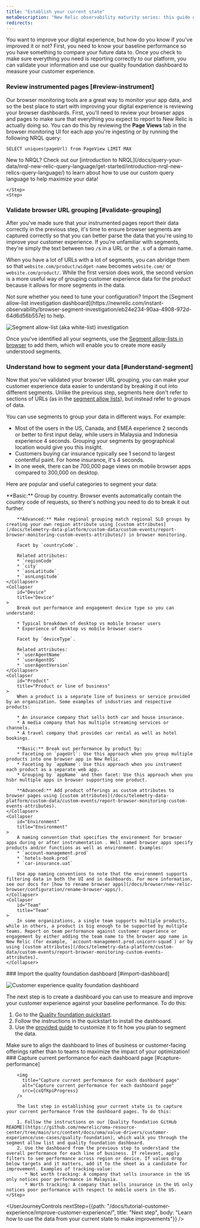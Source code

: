 ```yaml
---
title: "Establish your current state" 
metaDescription: "New Relic observability maturity series: this guide gives you a quality foundation for optimizing your web application's performance to improve your customer experience."
redirects:
---
```





You want to improve your digital experience, but how do you know if you've improved it or not? First, you need to know your baseline performance so you have something to compare your future data to. Once you check to make sure everything you need is reporting correctly to our platform, you can validate your information and use our quality foundation dashboard to measure your customer experience.

<Steps>
    <Step>

### Review instrumented pages [#review-instrument]

Our browser monitoring tools are a great way to monitor your app data, and so the best place to start with improving your digital experience is reviewing your browser dashboards. First, you'll need to review your browser apps and pages to make sure that everything you expect to report to New Relic is actually doing so. You can do this by reviewing the **Page Views** tab in the browser monitoring UI for each app you're ingesting or by running the following NRQL query:

```
SELECT uniques(pageUrl) from PageView LIMIT MAX 
```

<Callout variant="tip">
New to NRQL? Check out our [introduction to NRQL](/docs/query-your-data/nrql-new-relic-query-language/get-started/introduction-nrql-new-relics-query-language/) to learn about how to use our custom query language to help maximize your data!
</Callout>

    </Step>
    <Step>
### Validate browser URL grouping [#validate-grouping]

After you've made sure that your instrumented pages report their data correctly in the previous step, it's time to ensure browser segments are captured correctly so that you can better parse the data that you're using to improve your customer experience. If you're unfamiliar with segments, they're simply the text between two `/`s in a URL or the `.`s of a domain name. 

When you have a lot of URLs with a lot of segments, you can abridge them so that `website.com/product/widget-name` becomes `website.com/` or `website.com/product/`. While the first version does work, the second version is a more useful way of grouping customer experience data for the product because it allows for more segments in the data.

<Callout variant="tip">
Not sure whether you need to tune your configuration? Import the [Segment allow-list investigation dashboard](https://newrelic.com/instant-observability/browser-segment-investigation/eb24e234-90aa-4908-972d-64d6d56b557e) to help.
</Callout>

<img
  title="Segment allow-list (aka white-list) investigation"
  alt="Segment allow-list (aka white-list) investigation"
  src={cxSegmentWhitelistInvestigation}
/>

Once you've identified all your segments, use the [Segment allow-lists in browser](/docs/browser/new-relic-browser/configuration/group-browser-metrics-urls/#adding) to add them, which will enable you to create more easily understood segments.        
    </Step>
    <Step>
### Understand how to segment your data [#understand-segment]

Now that you've validated your browser URL grouping, you can make your customer experience data easier to understand by breaking it out into different segments. Unlike the previous step, segments here don't refer to sections of URLs (as in the [segment allow lists](https://docs.newrelic.com/docs/browser/new-relic-browser/configuration/group-browser-metrics-urls/#adding)), but instead refer to groups of data.

You can use segments to group your data in different ways. For example:
* Most of the users in the US, Canada, and EMEA experience 2 seconds or better to first input delay, while users in Malaysia and Indonesia experience 4 seconds. Grouping your segments by geographical location would give you this insight.
* Customers buying car insurance typically see 1 second to largest contentful paint. For home insurance, it's 4 seconds.
* In one week, there can be 700,000 page views on mobile browser apps compared to 300,000 on desktop.

Here are popular and useful categories to segment your data:

<CollapserGroup>
    <Collapser
        id="Region"
        title="Region and Location"
    >
        **Basic:** Group by country. Browser events automatically contain the country code of requests, so there's nothing you need to do to break it out further.

        **Advanced:** Make regional grouping match regional SLO groups by creating your own region attribute using [custom attributes](/docs/telemetry-data-platform/custom-data/custom-events/report-browser-monitoring-custom-events-attributes/) in browser monitoring.

        Facet by `countryCode`.

        Related attributes:
        * `regionCode`
        * `city`
        * `asnLatitude`
        * `asnLongitude`
    </Collapser>
    <Collapser
        id="Device"
        title="Device"
    >
        Break out performance and engagement device type so you can understand:

        * Typical breakdown of desktop vs mobile browser users
        * Experience of desktop vs mobile browser users

        Facet by `deviceType`.

        Related attributes:
        * `userAgentName`
        * `userAgentOS`
        * `userAgentVersion`
    </Collapser>
    <Collapser
        id="Product"
        title="Product or line of business"
    >
        When a product is a separate line of business or service provided by an organization. Some examples of industries and respective products:

        * An insurance company that sells both car and house insurance.
        * A media company that has multiple streaming services or channels.
        * A travel company that provides car rental as well as hotel bookings.

        **Basic:** Break out performance by product by:
        * Faceting on `pageUrl`: Use this approach when you group multiple products into one browser app in New Relic.
        * Faceting by `appName`: Use this approach when you instrument each product as a separate web app.
        * Grouping by `appName` and then facet: Use this approach when you hsbr multiple apps in browser supporting one product.

        **Advanced:** Add product offerings as custom attributes to browser pages using [custom attributes](/docs/telemetry-data-platform/custom-data/custom-events/report-browser-monitoring-custom-events-attributes).
    </Collapser>
    <Collapser
        id="Environment"
        title="Environment"
    >
        A naming convention that specifies the environment for browser apps during or after instrumentation . Well named browser apps specify products and/or functions as well as environment. Examples:
        * `account-management.prod`
        * `hotels-book.prod`
        * `car-insurance.uat`

        Use app naming conventions to note that the environment supports filtering data in both the UI and in dashboards. For more information, see our docs for [how to rename browser apps](/docs/browser/new-relic-browser/configuration/rename-browser-apps/).
    </Collapser>
    <Collapser
        id="Team"
        title="Team"
    >
        In some organizations, a single team supports multiple products, while in others, a product is big enough to be supported by multiple teams. Report on team performance against customer experience or engagement by either adding the team name to the browser app name in New Relic (for example, `account-management.prod.unicorn-squad`) or by using [custom attributes](/docs/telemetry-data-platform/custom-data/custom-events/report-browser-monitoring-custom-events-attributes).
    </Collapser>
</CollapserGroup>        
    </Step>
    <Step>
### Import the quality foundation dashboard [#import-dashboard]

<img
  title="Customer experience quality foundation dashboard"
  alt="Customer experience quality foundation dashboard"
  src={cxQfDashboard}
/>

The next step is to create a dashboard you can use to measure and improve your customer experience against your baseline performance. To do this:

1. Go to the [Quality foundation quickstart](https://newrelic.com/instant-observability/customer-experience-quality-foundation/7a5739bf-30ee-4be9-9705-14871cafd7f4).
2. Follow the instructions in the quickstart to install the dashboard.
3. Use the [provided guide](https://github.com/newrelic/newrelic-quickstarts/tree/main/quickstarts/oma-qf#readme) to customize it to fit how you plan to segment the data.

<Callout variant="tip">
Make sure to align the dashboard to lines of business or customer-facing offerings rather than to teams to maximize the impact of your optimization!
</Callout>       
    </Step>
    <Step>
        ### Capture current performance for each dashboard page [#capture-performance]

        <img
          title="Capture current performance for each dashboard page"
          alt="Capture current performance for each dashboard page"
          src={cxQfKpiProgress}
        />

        The last step in establishing your current state is to capture your current performance from the dashboard pages. To do this:

        1. Follow the instructions on our [Quality foundation GitHub README](https://github.com/newrelic/oma-resource-center/tree/main/src/content/docs/oma/value-drivers/customer-experience/use-cases/quality-foundation), which walk you through the segment allow list and quality foundation dashboard.
        2. Use the dashboard from the previous step to understand the overall performance for each line of business. If relevant, apply filters to see performance across region or device. If values drop below targets and it matters, add it to the sheet as a candidate for improvement. Examples of tracking-value: 
           * Not worth tracking: A company that sells insurance in the US only notices poor performance in Malaysia.
           * Worth tracking: A company that sells insurance in the US only notices poor performance with respect to mobile users in the US.        
    </Step>
</Steps>

<UserJourneyControls
    nextStep={{path: "/docs/tutorial-customer-experience/improve-customer-experience/", title: "Next step", body: "Learn how to use the data from your current state to make improvements"}}
/>

